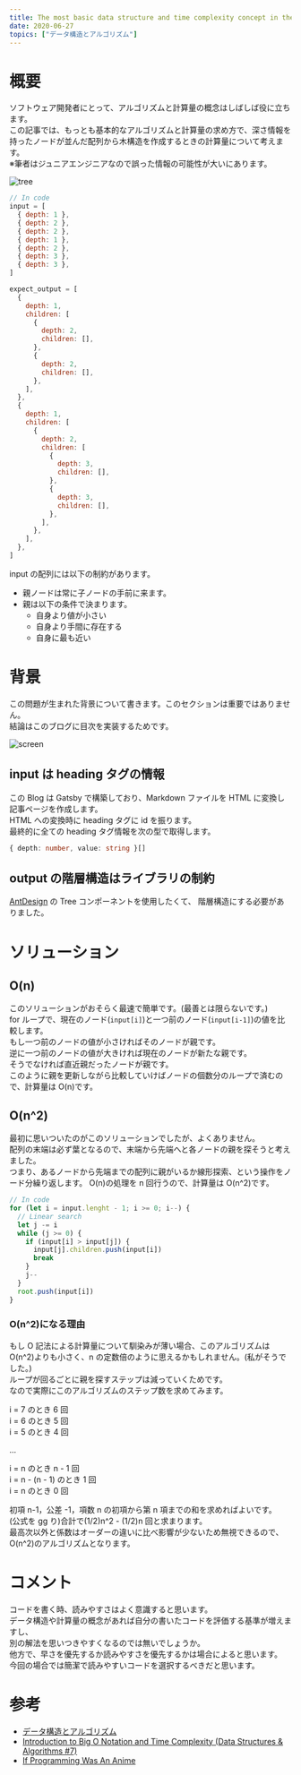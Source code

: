 ```yaml
---
title: The most basic data structure and time complexity concept in the front-end development
date: 2020-06-27
topics: ["データ構造とアルゴリズム"]
---
```



# 概要

ソフトウェア開発者にとって、アルゴリズムと計算量の概念はしばしば役に立ちます。  
この記事では、もっとも基本的なアルゴリズムと計算量の求め方で、深さ情報を持ったノードが並んだ配列から木構造を作成するときの計算量について考えます。  
※筆者はジュニアエンジニアなので誤った情報の可能性が大いにあります。

![tree](./tree-diagram.png)

```javascript
// In code
input = [
  { depth: 1 },
  { depth: 2 },
  { depth: 2 },
  { depth: 1 },
  { depth: 2 },
  { depth: 3 },
  { depth: 3 },
]

expect_output = [
  {
    depth: 1,
    children: [
      {
        depth: 2,
        children: [],
      },
      {
        depth: 2,
        children: [],
      },
    ],
  },
  {
    depth: 1,
    children: [
      {
        depth: 2,
        children: [
          {
            depth: 3,
            children: [],
          },
          {
            depth: 3,
            children: [],
          },
        ],
      },
    ],
  },
]
```

input の配列には以下の制約があります。

- 親ノードは常に子ノードの手前に来ます。
- 親は以下の条件で決まります。
  - 自身より値が小さい
  - 自身より手間に存在する
  - 自身に最も近い

# 背景

この問題が生まれた背景について書きます。このセクションは重要ではありません。  
結論はこのブログに目次を実装するためです。

![screen](./screen.png)

## input は heading タグの情報

この Blog は Gatsby で構築しており、Markdown ファイルを HTML に変換し記事ページを作成します。  
HTML への変換時に heading タグに id を振ります。  
最終的に全ての heading タグ情報を次の型で取得します。

```typescript
{ depth: number, value: string }[]
```

## output の階層構造はライブラリの制約

[AntDesign](https://ant.design/components/tree/) の Tree コンポーネントを使用したくて、
階層構造にする必要がありました。

# ソリューション

## O(n)

このソリューションがおそらく最速で簡単です。(最善とは限らないです。)  
for ループで、現在のノード(`input[i]`)と一つ前のノード(`input[i-1]`)の値を比較します。  
もし一つ前のノードの値が小さければそのノードが親です。  
逆に一つ前のノードの値が大きければ現在のノードが新たな親です。  
そうでなければ直近親だったノードが親です。  
このように親を更新しながら比較していけばノードの個数分のループで済むので、計算量は O(n)です。

## O(n^2)

最初に思いついたのがこのソリューションでしたが、よくありません。  
配列の末端は必ず葉となるので、末端から先端へと各ノードの親を探そうと考えました。  
つまり、あるノードから先端までの配列に親がいるか線形探索、という操作をノード分繰り返します。
O(n)の処理を n 回行うので、計算量は O(n^2)です。

```javascript
// In code
for (let i = input.lenght - 1; i >= 0; i--) {
  // Linear search
  let j -= i
  while (j >= 0) {
    if (input[i] > input[j]) {
      input[j].children.push(input[i])
      break
    }
    j--
  }
  root.push(input[i])
}
```

### O(n^2)になる理由

もし O 記法による計算量について馴染みが薄い場合、このアルゴリズムは O(n^2)よりも小さく、n の定数倍のように思えるかもしれません。(私がそうでした。)  
ループが回るごとに親を探すステップは減っていくためです。  
なので実際にこのアルゴリズムのステップ数を求めてみます。

i = 7 のとき 6 回  
i = 6 のとき 5 回  
i = 5 のとき 4 回

...

i = n のとき n - 1 回  
i = n - (n - 1) のとき 1 回  
i = n のとき 0 回

初項 n-1，公差 -1，項数 n の初項から第 n 項までの和を求めればよいです。  
(公式を gg り)合計で(1/2)n^2 - (1/2)n 回と求まります。  
最高次以外と係数はオーダーの違いに比べ影響が少ないため無視できるので、O(n^2)のアルゴリズムとなります。

# コメント

コードを書く時、読みやすさはよく意識すると思います。  
データ構造や計算量の概念があれば自分の書いたコードを評価する基準が増えますし、  
別の解法を思いつきやすくなるのでは無いでしょうか。  
他方で、早さを優先するか読みやすさを優先するかは場合によると思います。  
今回の場合では簡潔で読みやすいコードを選択するべきだと思います。

# 参考

- [データ構造とアルゴリズム](https://www.amazon.co.jp/dp/4901683497)
- [Introduction to Big O Notation and Time Complexity (Data Structures & Algorithms #7)
  ](https://www.youtube.com/watch?v=D6xkbGLQesk)
- [If Programming Was An Anime
  ](https://www.youtube.com/watch?v=pKO9UjSeLew)
